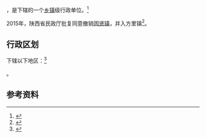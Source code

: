 {{中国乡级行政区|61/04/30/103/000}}

'''{{PAGENAMEBASE}}'''，是{{PRC admin/fullname|61/04/30/103/000|3}}下辖的一个[[乡镇|乡镇]]级行政单位。<ref>{{PRC admin/ref sgc|{{PRC admin/parent|61/04/30/103/000}}}}</ref>

2015年，陕西省民政厅批复同意撤销[[固贤镇|固贤镇]]，并入方里镇<ref>{{Cite web |url=http://news.xinhuanet.com/local/2015-06/28/c_127959075.htm |title=陕西省民政厅关于陕西省乡镇行政区划调整的公告 |accessdate=2017-09-13 |archive-date=2017-09-13 |archive-url=https://web.archive.org/web/20170913183916/http://news.xinhuanet.com/local/2015-06/28/c_127959075.htm |dead-url=no }}</ref>。

== 行政区划 ==

{{PAGENAMEBASE}}下辖以下地区：<ref>{{PRC admin/ref sgc|61/04/30/103/000}}</ref>

{{PRC admin/children|61/04/30/103/000}}。

== 参考资料 ==

{{reflist}}

{{行政区划小作品}}
{{PRC admin/navcat|61/04/30/103/000}}